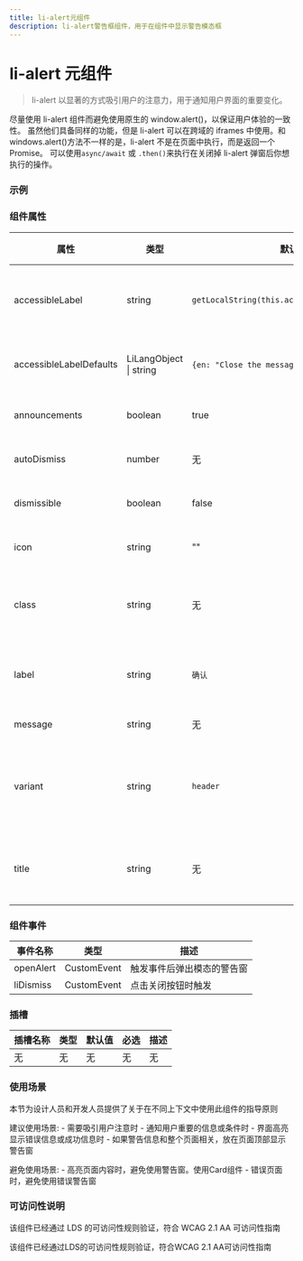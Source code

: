 ```yaml
---
title: li-alert元组件
description: li-alert警告框组件，用于在组件中显示警告模态框
---
```


# li-alert 元组件

> li-alert 以显著的方式吸引用户的注意力，用于通知用户界面的重要变化。

尽量使用 li-alert 组件而避免使用原生的 window.alert()，以保证用户体验的一致性。
虽然他们具备同样的功能，但是 li-alert 可以在跨域的 iframes 中使用。和
windows.alert()方法不一样的是，li-alert 不是在页面中执行，而是返回一个 Promise。
可以使用`async/await` 或 `.then()`来执行在关闭掉 li-alert 弹窗后你想执行的操作。

### 示例

### 组件属性

| 属性                    | 类型                   | 默认值                                          | 必选 | 描述                                                                 |
| ----------------------- | ---------------------- | ----------------------------------------------- | ---- | -------------------------------------------------------------------- |
| accessibleLabel         | string                 | `getLocalString(this.accessibleLabelDefaults)`  | no   | 为可以消除警告框的关闭按钮增加可访问性标签                           |
| accessibleLabelDefaults | LiLangObject \| string | `{en: "Close the message", cn: "关闭警告信息"}` | no   | 为弹窗提供默认可访问性内容的多语言支持                               |
| announcements           | boolean                | true                                            | no   | 在可访问性中是否启动自动播报                                         |
| autoDismiss             | number                 | 无                                              | no   | 等待毫秒数之后自动关闭警告窗                                         |
| dismissible             | boolean                | false                                           | no   | 是否包含关闭警告窗的按钮                                             |
| icon                    | string                 | ""                                              | no   | 在左侧显示代表图标的字符串                                           |
| class                   | string                 | 无                                              | no   | 基于组件自带 CSS 类基础上，自定义的 CSS 类名                         |
| label                   | string                 | `确认`                                          | no   | 警告窗标题文本，也用于可访问性的 ariaLabel                           |
| message                 | string                 | 无                                              | no   | 警告窗显示的内容                                                     |
| variant                 | string                 | `header`                                        | no   | 可以选择两个值： `header` 或 `headerless` 分别表示警告窗是否带标题栏 |
| title                   | string                 | 无                                              | no   | 当鼠标 hover 在组件时，显示在 tooltip 中的标题                       |

### 组件事件

| 事件名称  | 类型        | 描述                       |
| --------- | ----------- | -------------------------- |
| openAlert | CustomEvent | 触发事件后弹出模态的警告窗 |
| liDismiss | CustomEvent | 点击关闭按钮时触发         |

### 插槽

| 插槽名称 | 类型 | 默认值 | 必选 | 描述 |
| -------- | ---- | ------ | ---- | ---- |
| 无       | 无   | 无     | 无   | 无   |

### 使用场景

本节为设计人员和开发人员提供了关于在不同上下文中使用此组件的指导原则


<Callout emoji='❤️'>
  建议使用场景: - 需要吸引用户注意时 - 通知用户重要的信息或条件时 -
  界面高亮显示错误信息或成功信息时 -
  如果警告信息和整个页面相关，放在页面顶部显示警告窗
</Callout>

<Callout
  type='error'
  emoji='️🚫'>
  避免使用场景: - 高亮页面内容时，避免使用警告窗。使用Card组件 -
  错误页面时，避免使用错误警告窗
</Callout>

### 可访问性说明

该组件已经通过 LDS 的可访问性规则验证，符合 WCAG 2.1 AA 可访问性指南

<Callout
  type='warning'
  emoji='✅'>
  该组件已经通过LDS的可访问性规则验证，符合WCAG 2.1 AA可访问性指南
</Callout>
